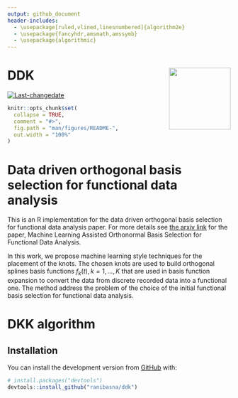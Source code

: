 ```yaml
---
output: github_document
header-includes:
  - \usepackage[ruled,vlined,linesnumbered]{algorithm2e}
  - \usepackage{fancyhdr,amsmath,amssymb}
  - \usepackage{algorithmic}
---
```


# DDK <a href='https://github.com/ranibasna/ddk/'><img src='man/figures/logo.png' align="right" height="139" /></a>

[![Last-changedate](https://img.shields.io/badge/last%20change-`r gsub('-', '--', Sys.Date())`-brightgreen.svg)](/commits/master)

```r
knitr::opts_chunk$set(
  collapse = TRUE,
  comment = "#>",
  fig.path = "man/figures/README-",
  out.width = "100%"
)
```

# Data driven orthogonal basis selection for functional data analysis

<!-- badges: start -->
<!-- badges: end -->




<!-- You'll still need to render `README.Rmd` regularly, to keep `README.md` up-to-date. `devtools::build_readme()` is handy for this. You could also use GitHub Actions to re-render `README.Rmd` every time you push. An example workflow can be found here: <https://github.com/r-lib/actions/tree/master/examples>. -->


<!-- In that case, don't forget to commit and push the resulting figure files, so they display on GitHub and CRAN. -->


This is an R implementation for the data driven orthogonal basis selection for functional data analysis paper. For more details see [the arxiv link](https://arxiv.org/pdf/2103.07453.pdf) for the paper, Machine Learning Assisted Orthonormal Basis Selection for Functional Data Analysis.

In this work, we propose machine learning style techniques for the placement of the knots. The chosen knots are used to build orthogonal splines basis functions $f_k(t), k=1,...,K$ that are used in basis function expansion to convert the data from discrete recorded data into a functional one. The method address the problem of the choice of the initial functional basis selection for functional data analysis. 


# DKK algorithm
\subsection{DDK algorithm}

\begin{algorithm}[H]
\caption{DDK algorithm}
\label{DDK_Algorithm}
\SetAlgoLined
\KwIn{$I$ - knot search interval, $\theta$ - validation hyperparameter, $\mathcal X_{train}$ - training data, $\mathcal X_{valid}$ - validation data}
 \begin{itemize}
     \item Find the first global knot $\xi$ using equation \ref{new} on $\mathcal X_{train}$\; 
     \item Add split to $I$ at the location of $\xi$ and add $\xi$ to $\mathcal{K}^{(0)}$, the initial set of knots\;
     \item Set $s=1$
 \end{itemize}
 \While {condition \ref{TestTheta_1} or \ref{TestTheta_2} on $\mathcal X_{valid}$ is satisfied}{
 \begin{itemize}
     \item Find the new optimal placement using equation \ref{nominated};
     \item Add split to $I$ at the location of the new selected knot $\xi_s$.
     \item $s = s+1$
 \end{itemize}
 }
\KwOut{$\mathcal{K}^{(s)}$}
\end{algorithm}




## Installation

You can install the development version from [GitHub](https://github.com/ranibasna/ddk) with:

``` r
# install.packages("devtools")
devtools::install_github("ranibasna/ddk")
```





